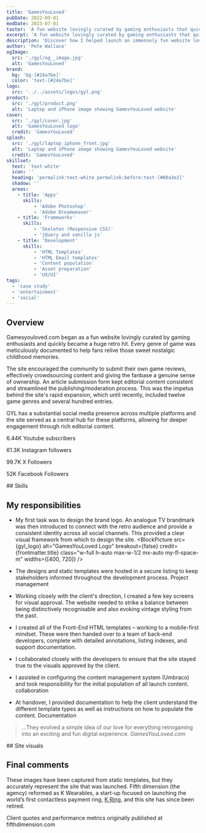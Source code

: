 ```yaml
---
title: 'GamesYouLoved'
pubDate: 2022-09-01
modDate: 2023-07-01
taster: 'A fun website lovingly curated by gaming enthusiasts that quickly became a huge retro hit. Every genre of game was meticulously documented to help fans relive those sweet nostalgic childhood memories.'
excerpt: 'A fun website lovingly curated by gaming enthusiasts that quickly became a huge retro hit.'
description: 'Discover how I helped launch an immensely fun website lovingly curated by gaming enthusiasts - and see how it quickly became a huge retro hit. Learn how each genre was meticulously documented in order to help fans relive those sweet nostalgic childhood memories.'
author: 'Pete Wallace'
ogImage: 
  src: './gyl/og__image.jpg'
  alt: 'GamesYouLoved'
brand: 
  bg: 'bg-[#24a7be]'
  color: 'text-[#24a7be]'
logo:
  src: '../../assets/logos/gyl.png'
product:
  src: './gyl/product.png'
  alt: 'Laptop and iPhone image showing GamesYouLoved website'
cover:
  src: './gyl/cover.jpg'
  alt: 'GamesYouLoved logo'
  credit: 'GamesYouLoved'
splash:
  src: './gyl/laptop_iphone_front.jpg'
  alt: 'Laptop and iPhone image showing GamesYouLoved website'
  credit: 'GamesYouLoved'
skillset:
  text: 'text-white'
  icon: ''
  heading: 'permalink:text-white permalink:before:text-[#00a3e2]'
  shadow: ''
  areas:
    - title: 'Apps'
      skills:
          - 'Adobe Photoshop'
          - 'Adobe Dreamweaver'
    - title: 'Frameworks'
      skills:
          - 'Skeleton (Responsive CSS)'
          - 'jQuery and vanilla js'
    - title: 'Development'
      skills:
          - 'HTML Templates'
          - 'HTML Email templates'
          - 'Content population'
          - 'Asset preparation'
          - 'UX/UI'
tags: 
  - 'case study'
  - 'entertainment'
  - 'social'
---
```









## Overview
<p class="text-fl-step-1">Gamesyouloved.com began as a fun website lovingly curated by gaming enthusiasts and quickly became a huge retro hit. Every genre of game was meticulously documented to help fans relive those sweet nostalgic childhood memories.</p>

The site encouraged the community to submit their own game reviews, effectively crowdsourcing content and giving the fanbase a genuine sense of ownership. An article submission form kept editorial content consistent and streamlined the publishing/moderation process. This was the impetus behind the site's rapid expansion, which until recently, included twelve game genres and several hundred entries.

GYL has a substantial social media presence across multiple platforms and the site served as a central hub for these platforms, allowing for deeper engagement through rich editorial content.



<Block
        mode="plain"
        bg="bg-sky-400"
       wrapper="my-fl-space-2xl"
        breakout={true}
    >

<div class="absolute w-full h-full inset-0 bg-bottom bg-cover opacity-[12%]" style={`background-image: url(${svgbg.src});`}></div>

<div class="relative grid text-center leading-snug grid-cols-2 md:grid-cols-4 py-fl-space-3xl gap-fl-space-m text-content-light content-center max-w-container mx-auto">
  <p><span class="block text-fl-step-6 font-black"><Icon name="fa6-brands:youtube" class="w-fl-space-xl-2xl h-auto mx-auto block" title="youtube" />6.44K</span> Youtube subscribers</p>
  <p><span class="block text-fl-step-6 font-black"><Icon name="fa6-brands:instagram" class="w-fl-space-xl-2xl h-auto mx-auto block" title="instagram" />61.3K</span> Instagram followers</p>
  <p><span class="block text-fl-step-6 font-black"><Icon name="fa6-brands:x-twitter" class="w-fl-space-xl-2xl h-auto mx-auto block" title="x-twitter" />99.7K</span> X Followers</p>
  <p><span class="block text-fl-step-6 font-black"><Icon name="fa6-brands:facebook" class="w-fl-space-xl-2xl h-auto mx-auto block" title="facebook" />52K</span> Facebook Followers</p>
</div>
</Block>


<Skills skillset={frontmatter.skillset} bg={frontmatter.brand.bg}>
## Skills
</Skills>


## My responsibilities

- My first task was to design the brand logo. An analogue TV brandmark was then introduced to connect with the retro audience and provide a consistent identity across all social channels. This provided a clear visual framework from which to design the site.
<BlockPicture src={gyl_logo} alt="GamesYouLoved Logo" breakout={false} credit={frontmatter.title} class="w-full h-auto max-w-1/2 mx-auto my-fl-space-m" widths={[400, 720]} />

- The designs and static templates were hosted in a secure listing to keep stakeholders informed throughout the development process. <span class="label label--info !m-0">Project management</span>
- Working closely with the client's direction, I created a few key screens for visual approval. The website needed to strike a balance between being distinctively recognisable and also evoking vintage styling from the past.
- I created all of the Front-End HTML templates – working to a mobile-first mindset. These were then handed over to a team of back-end developers, complete with detailed annotations, listing indexes, and support documentation.
- I collaborated closely with the developers to ensure that the site stayed true to the visuals approved by the client.
- I assisted in configuring the content management system (Umbraco) and took responsibility for the initial population of all launch content. <span class="label label--info !m-0">collaboration</span>
- At handover, I provided documentation to help the client understand the different template types as well as instructions on how to populate the content. <span class="label label--info !m-0">Documentation</span>


> ...They evolved a simple idea of our love for everything retrogaming into an exciting and fun digital experience.
><cite class="text-fl-base ">GamesYouLoved.com</cite>

<Gallery collection='gScreens' data={data} >
<Fragment slot="title">
## Site visuals
</Fragment>

</Gallery>

<BlockPicture src={block__sw_40} class="my-0" alt="Exhibition event" credit='GamesYouLoved' wrapper={true} />


## Final comments

These images have been captured from static templates, but they accurately represent the site that was launched. Fifth dimension (the agency) reformed as K Wearables, a start-up focused on launching the world’s first contactless payment ring, [K Ring](/work/mykring), and this site has since been retired.

<Note theme="note" display="block" hasIcon={true}>
Client quotes and performance metrics originally published at fifthdimension.com
</Note>